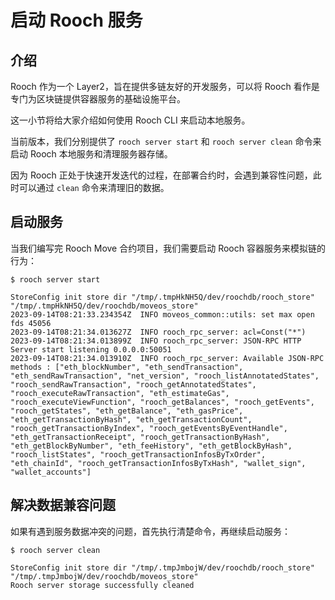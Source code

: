 # 启动 Rooch 服务

## 介绍

Rooch 作为一个 Layer2，旨在提供多链友好的开发服务，可以将 Rooch 看作是专门为区块链提供容器服务的基础设施平台。

这一小节将给大家介绍如何使用 Rooch CLI 来启动本地服务。

当前版本，我们分别提供了 `rooch server start` 和 `rooch server clean` 命令来启动 Rooch 本地服务和清理服务器存储。

因为 Rooch 正处于快速开发迭代的过程，在部署合约时，会遇到兼容性问题，此时可以通过 `clean` 命令来清理旧的数据。


## 启动服务

当我们编写完 Rooch Move 合约项目，我们需要启动 Rooch 容器服务来模拟链的行为：

```shell
$ rooch server start

StoreConfig init store dir "/tmp/.tmpHkNH5Q/dev/roochdb/rooch_store" "/tmp/.tmpHkNH5Q/dev/roochdb/moveos_store"
2023-09-14T08:21:33.234354Z  INFO moveos_common::utils: set max open fds 45056
2023-09-14T08:21:34.013627Z  INFO rooch_rpc_server: acl=Const("*")
2023-09-14T08:21:34.013899Z  INFO rooch_rpc_server: JSON-RPC HTTP Server start listening 0.0.0.0:50051
2023-09-14T08:21:34.013910Z  INFO rooch_rpc_server: Available JSON-RPC methods : ["eth_blockNumber", "eth_sendTransaction", "eth_sendRawTransaction", "net_version", "rooch_listAnnotatedStates", "rooch_sendRawTransaction", "rooch_getAnnotatedStates", "rooch_executeRawTransaction", "eth_estimateGas", "rooch_executeViewFunction", "rooch_getBalances", "rooch_getEvents", "rooch_getStates", "eth_getBalance", "eth_gasPrice", "eth_getTransactionByHash", "eth_getTransactionCount", "rooch_getTransactionByIndex", "rooch_getEventsByEventHandle", "eth_getTransactionReceipt", "rooch_getTransactionByHash", "eth_getBlockByNumber", "eth_feeHistory", "eth_getBlockByHash", "rooch_listStates", "rooch_getTransactionInfosByTxOrder", "eth_chainId", "rooch_getTransactionInfosByTxHash", "wallet_sign", "wallet_accounts"]
```

## 解决数据兼容问题

如果有遇到服务数据冲突的问题，首先执行清楚命令，再继续启动服务：

```shell
$ rooch server clean

StoreConfig init store dir "/tmp/.tmpJmbojW/dev/roochdb/rooch_store" "/tmp/.tmpJmbojW/dev/roochdb/moveos_store"
Rooch server storage successfully cleaned
```
